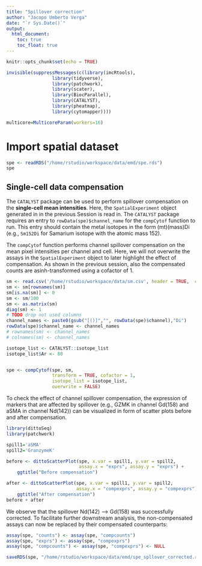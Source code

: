 ```yaml
---
title: "Spillover correction"
author: "Jacopo Umberto Verga"
date: "`r Sys.Date()`"
output: 
  html_document:
    toc: true
    toc_float: true
---
```



```r
knitr::opts_chunk$set(echo = TRUE)
```

```r
invisible(suppressMessages(c(library(imcRtools),
                 library(tidyverse),
                 library(patchwork),
                 library(scater),
                 library(BiocParallel),
                 library(CATALYST),
                 library(pheatmap),
                 library(cytomapper))))

multicore=MulticoreParam(workers=16)
```


# Import spatial dataset

```r
spe <- readRDS("/home/rstudio/workspace/data/emd/spe.rds")
spe
```




## Single-cell data compensation

The `CATALYST` package can be used to perform spillover compensation on the
**single-cell mean intensities**. Here, the `SpatialExperiment` object generated
in in the previous Session is read in. The `CATALYST` package requires an entry
to `rowData(spe)$channel_name` for the `compCytof` function to run. This entry
should contain the metal isotopes in the form (mt)(mass)Di (e.g., `Sm152Di` for
Samarium isotope with the atomic mass 152). 

The `compCytof` function performs channel spillover compensation on the mean
pixel intensities per channel and cell. Here, we will not overwrite the assays
in the `SpatialExperiment` object to later highlight the effect of compensation.
As shown in the previous session, also the compensated counts are
asinh-transformed using a cofactor of 1.

```r

sm <- read.csv('/home/rstudio/workspace/data/sm.csv', header = TRUE,  check.names = FALSE, row.names = '')
sm <- sm[rownames(sm)]
sm[is.na(sm)] <- 0
sm <- sm/100
sm <- as.matrix(sm)
diag(sm) <- 1
# TODO drop not used columns
channel_names <- paste0(gsub("[()]","", rowData(spe)$channel),"Di")
rowData(spe)$channel_name <- channel_names
# rownames(sm) <- channel_names
# colnames(sm) <- channel_names

isotope_list <- CATALYST::isotope_list
isotope_list$Ar <- 80


spe <- compCytof(spe, sm, 
                 transform = TRUE, cofactor = 1,
                 isotope_list = isotope_list, 
                 overwrite = FALSE)
```     



To check the effect of channel spillover compensation, the expression of markers
that are affected by spillover (e.g., GZMK in channel Gd(158) and aSMA in
channel Nd(142)) can be visualized in form of scatter plots before and after
compensation.

```r
library(dittoSeq)
library(patchwork)

spill1='aSMA'
spill2='GranzymeK'

before <- dittoScatterPlot(spe, x.var = spill1, y.var = spill2,
                           assay.x = "exprs", assay.y = "exprs") +
    ggtitle("Before compensation")

after <- dittoScatterPlot(spe, x.var = spill1, y.var = spill2,
                          assay.x = "compexprs", assay.y = "compexprs") +
    ggtitle("After compensation")
before + after
```

We observe that the spillover Nd(142) --> Gd(158) was successfully corrected.
To facilitate further downstream analysis, the non-compensated assays can now be
replaced by their compensated counterparts:

```r
assay(spe, "counts") <- assay(spe, "compcounts") 
assay(spe, "exprs") <- assay(spe, "compexprs") 
assay(spe, "compcounts") <- assay(spe, "compexprs") <- NULL
```

```r
saveRDS(spe, "/home/rstudio/workspace/data/emd/spe_spllover_corrected.rds")
```
